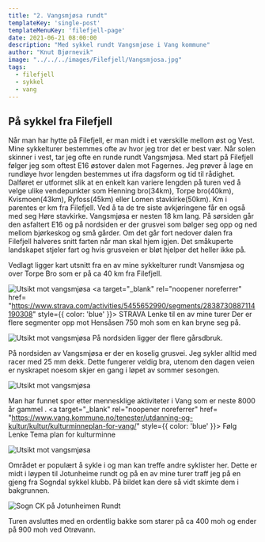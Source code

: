 ---
title: "2. Vangsmjøsa rundt"
templateKey: 'single-post'
templateMenuKey: 'filefjell-page'
date: 2021-06-21 08:00:00
description: "Med sykkel rundt Vangsmjøse i Vang kommune"
author: "Knut Bjørnevik"
image: "../../../images/Filefjell/Vangsmjosa.jpg"
tags:
  - filefjell
  - sykkel
  - vang
---

<h2> På sykkel fra Filefjell </h2>
Når man har hytte på Filefjell, er man midt i et værskille mellom øst og Vest. Mine sykkelturer bestemmes ofte av hvor jeg tror det er best vær.
Når solen skinner i vest, tar jeg ofte en runde rundt Vangsmjøsa. Med start på Filefjell følger jeg som oftest E16 østover dalen mot Fagernes. 
Jeg prøver å lage en rundløye hvor lengden bestemmes ut ifra dagsform og tid til rådighet. Dalføret er utformet slik at en enkelt kan variere 
lengden på turen ved å velge ulike vendepunkter som Henning bro(34km), Torpe bro(40km), Kvismoen(43km), Ryfoss(45km) eller Lomen stavkirke(50km). 
Km i parentes er km fra Filefjell. Ved å ta de tre siste avkjøringene får en også med seg Høre stavkirke. 
Vangsmjøsa er nesten 18 km lang. På sørsiden går den asfaltert E16 og på nordsiden er der grusvei som bølger seg opp og ned mellom bjørkeskog og små gårder. 
Om det går fort nedover dalen fra Filefjell halveres snitt farten når man skal hjem igjen. 
Det småkuperte landskapet stjeler fart og hvis grusveien er bløt hjelper det heller ikke på.

Vedlagt ligger kart utsnitt fra en av mine sykkelturer rundt Vansmjøsa og over Torpe Bro som er på ca 40 km fra Filefjell.

![Utsikt mot vangsmjøsa](../../../images/Filefjell/VangsmjosaMapRunde2.jpg)
<a target="_blank" rel="noopener noreferrer" href= "https://www.strava.com/activities/5455652990/segments/2838730887114190308" 
style={{ color: 'blue' }}> STRAVA Lenke til en av mine turer </a> Der er flere segmenter opp mot Hensåsen 750 moh som en kan bryne seg på. 

![Utsikt mot vangsmjøsa](../../../images/Filefjell/VangsmjosaKyr.jpg)
På nordsiden ligger der flere gårsdbruk.

På nordsiden av Vangsmjøsa er der en koselig grusvei. Jeg sykler alltid med racer med 25 mm dekk.
 Dette fungerer veldig bra, utenom den dagen veien er nyskrapet noesom skjer en gang i løpet av sommer sesongen.

![Utsikt mot vangsmjøsa](../../../images/Filefjell/VangsmjosaGrusvei.jpg)


Man har funnet spor etter mennesklige aktiviteter i Vang som er neste 8000 år gammel .
<a target="_blank" rel="noopener noreferrer" href= "https://www.vang.kommune.no/tenester/utdanning-og-kultur/kultur/kulturminneplan-for-vang/" 
style={{ color: 'blue' }}>
Følg Lenke Tema plan for kulturminne </a>

![Utsikt mot vangsmjøsa](../../../images/Filefjell/VangsmjoseVikingeskip.jpg)

Området er populært å sykle i og man kan treffe andre syklister her. Dette er midt i løypen til Jotunheime rundt og på en av mine turer traff jeg på en gjeng fra Sogndal sykkel klubb.
På bildet kan dere så vidt skimte dem i bakgrunnen. 

![Sogn CK på Jotunheimen Rundt](../../../images/Filefjell/VangsmjosamedSognCK.jpg)





Turen avsluttes med en ordentlig bakke som starer på ca 400 moh og ender på 900 moh ved Otrøvann. 

